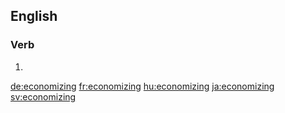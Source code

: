 ==English==

===Verb===
{{head|en|present participle}}

# {{present participle of|economize|lang=en}}

[[de:economizing]]
[[fr:economizing]]
[[hu:economizing]]
[[ja:economizing]]
[[sv:economizing]]